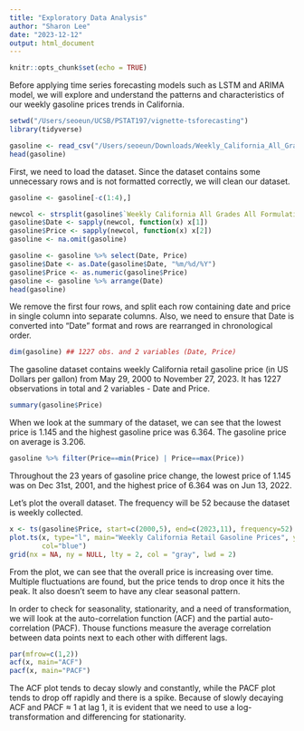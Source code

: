 ```yaml
---
title: "Exploratory Data Analysis"
author: "Sharon Lee"
date: "2023-12-12"
output: html_document
---
```


```r
knitr::opts_chunk$set(echo = TRUE)
```

Before applying time series forecasting models such as LSTM and ARIMA model, we will explore and understand the patterns and characteristics of our weekly gasoline prices trends in California.

```r
setwd("/Users/seoeun/UCSB/PSTAT197/vignette-tsforecasting")
library(tidyverse)

gasoline <- read_csv("/Users/seoeun/Downloads/Weekly_California_All_Grades_All_Formulations_Retail_Gasoline_Prices.csv")
head(gasoline)
```
First, we need to load the dataset. Since the dataset contains some unnecessary rows and is not formatted correctly, we will clean our dataset.

```r
gasoline <- gasoline[-c(1:4),]

newcol <- strsplit(gasoline$`Weekly California All Grades All Formulations Retail Gasoline Prices`, ",")
gasoline$Date <- sapply(newcol, function(x) x[1])
gasoline$Price <- sapply(newcol, function(x) x[2])
gasoline <- na.omit(gasoline) 

gasoline <- gasoline %>% select(Date, Price)
gasoline$Date <- as.Date(gasoline$Date, "%m/%d/%Y")
gasoline$Price <- as.numeric(gasoline$Price)
gasoline <- gasoline %>% arrange(Date)
head(gasoline)
```
We remove the first four rows, and split each row containing date and price in single column into separate columns. Also, we need to ensure that Date is converted into "Date" format and rows are rearranged in chronological order.

```r
dim(gasoline) ## 1227 obs. and 2 variables (Date, Price)
```
The gasoline dataset contains weekly California retail gasoline price (in US Dollars per gallon) from May 29, 2000 to November 27, 2023. It has 1227 observations in total and 2 variables - Date and Price. 

```r
summary(gasoline$Price)
```
When we look at the summary of the dataset, we can see that the lowest price is 1.145 and the highest gasoline price was 6.364. The gasoline price on average is 3.206.

```r
gasoline %>% filter(Price==min(Price) | Price==max(Price))
```
Throughout the 23 years of gasoline price change, the lowest price of 1.145 was on Dec 31st, 2001, and the highest price of 6.364 was on Jun 13, 2022.


Let's plot the overall dataset. The frequency will be 52 because the dataset is weekly collected.
```r
x <- ts(gasoline$Price, start=c(2000,5), end=c(2023,11), frequency=52)
plot.ts(x, type="l", main="Weekly California Retail Gasoline Prices", ylab="Price",
        col="blue") 
grid(nx = NA, ny = NULL, lty = 2, col = "gray", lwd = 2)
```

From the plot, we can see that the overall price is increasing over time. Multiple fluctuations are found, but the price tends to drop once it hits the peak. It also doesn’t seem to have any clear seasonal pattern.

In order to check for seasonality, stationarity, and a need of transformation, we will look at the auto-correlation function (ACF) and the partial auto-correlation (PACF). Thouse functions measure the average correlation between data points next to each other with different lags.
```r
par(mfrow=c(1,2))
acf(x, main="ACF")
pacf(x, main="PACF")
```

The ACF plot tends to decay slowly and constantly, while the PACF plot tends to drop off rapidly and there is a spike. Because of slowly decaying ACF and PACF ≈ 1 at lag 1, it is evident that we need to use a log-transformation and differencing for stationarity.









